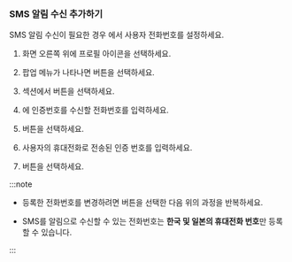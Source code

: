 ### SMS 알림 수신 추가하기

SMS 알림 수신이 필요한 경우 <Cmdname sid="MNU07360" className="uitext" />에서 사용자 전화번호를 설정하세요. 

<ImgLang img='set-event-sms-notification.png' desc='사용자 전화번호' />

1. 화면 오른쪽 위에 프로필 아이콘을 선택하세요. 

1. 팝업 메뉴가 나타나면 <Cmdname sid="MNU07360" className="uitext" /> 버튼을 선택하세요. 

1. <Cmdname sid="account_user_phone" className="uitext" /> 섹션에서 <Cmdname sid="ITM06575" className="uitext" /> 버튼을 선택하세요. 

1. <Cmdname sid="phone" className="uitext" />에 인증번호를 수신할 전화번호를 입력하세요.

1. <Cmdname sid="BTN06578" className="uitext" /> 버튼을 선택하세요.

1. 사용자의 휴대전화로 전송된 인증 번호를 입력하세요.

1. <Cmdname sid="BTN06501" className="uitext" /> 버튼을 선택하세요.

:::note

* 등록한 전화번호를 변경하려면 <Cmdname sid="BTN06594" className="uitext" /> 버튼을 선택한 다음 위의 과정을 반복하세요.

* SMS를 알림으로 수신할 수 있는 전화번호는 **한국 및 일본의 휴대전화 번호**만 등록할 수 있습니다.

:::